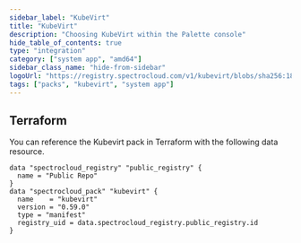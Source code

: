 ```yaml
---
sidebar_label: "KubeVirt"
title: "KubeVirt"
description: "Choosing KubeVirt within the Palette console"
hide_table_of_contents: true
type: "integration"
category: ["system app", "amd64"]
sidebar_class_name: "hide-from-sidebar"
logoUrl: "https://registry.spectrocloud.com/v1/kubevirt/blobs/sha256:185e7a7658c05ab478f2822b080a7e21da9113b4a8bf5fb7fb3338d9a5796eed?type=image.webp"
tags: ["packs", "kubevirt", "system app"]
---
```


<RedirectPackPage packName="kubevirt" />

## Terraform

You can reference the Kubevirt pack in Terraform with the following data resource.

```hcl
data "spectrocloud_registry" "public_registry" {
  name = "Public Repo"
}
data "spectrocloud_pack" "kubevirt" {
  name    = "kubevirt"
  version = "0.59.0"
  type = "manifest"
  registry_uid = data.spectrocloud_registry.public_registry.id
}
```
